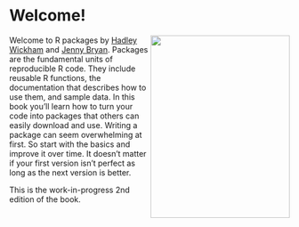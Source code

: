 # Welcome! {.unnumbered}

<img src="images/cover.png" class="cover" width="250" height="328" align="right"/> Welcome to R packages by [Hadley Wickham](http://hadley.nz) and [Jenny Bryan](http://jennybryan.org/).
Packages are the fundamental units of reproducible R code.
They include reusable R functions, the documentation that describes how to use them, and sample data.
In this book you'll learn how to turn your code into packages that others can easily download and use.
Writing a package can seem overwhelming at first.
So start with the basics and improve it over time.
It doesn't matter if your first version isn't perfect as long as the next version is better.

This is the work-in-progress 2nd edition of the book.
